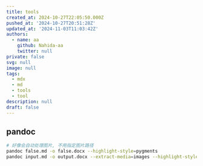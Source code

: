 ```yaml
---
title: tools
created_at: 2024-10-27T22:05:50.000Z
pushed_at: '2024-10-27T20:51:28Z'
updated_at: '2024-11-03T11:03:42Z'
authors:
  - name: aa
    github: Nahida-aa
    twitter: null
private: false
svg: null
image: null
tags:
  - mdx
  - md
  - tools
  - tool
description: null
draft: false
---
```

## pandoc
```sh
# 好像会自动处理图片, 不用指定图片路径
pandoc false.md -o false.docx --highlight-style=pygments
pandoc input.md -o output.docx --extract-media=images --highlight-style=pygments
```
